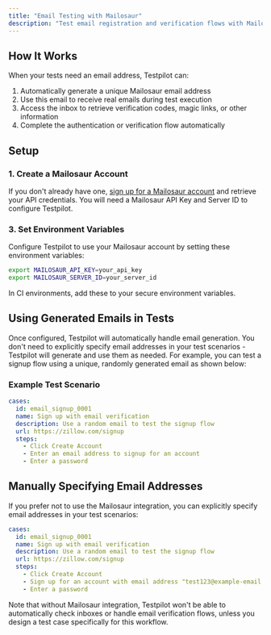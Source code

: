```yaml
---
title: "Email Testing with Mailosaur"
description: "Test email registration and verification flows with Mailosaur. Generate email addresses, retrieve OTP codes, and verify email content."
---
```


## How It Works[​](#how-it-works "Direct link to How It Works")

When your tests need an email address, Testpilot can:

1. Automatically generate a unique Mailosaur email address
2. Use this email to receive real emails during test execution
3. Access the inbox to retrieve verification codes, magic links, or other information
4. Complete the authentication or verification flow automatically

## Setup[​](#setup "Direct link to Setup")

### 1. Create a Mailosaur Account[​](#1-create-a-mailosaur-account "Direct link to 1. Create a Mailosaur Account")

If you don't already have one, [sign up for a Mailosaur account](https://mailosaur.com/sign-up/) and
retrieve your API credentials. You will need a Mailosaur API Key and Server ID to configure
Testpilot.

### 3. Set Environment Variables[​](#3-set-environment-variables "Direct link to 3. Set Environment Variables")

Configure Testpilot to use your Mailosaur account by setting these environment variables:

```bash
export MAILOSAUR_API_KEY=your_api_key
export MAILOSAUR_SERVER_ID=your_server_id
```

In CI environments, add these to your secure environment variables.

## Using Generated Emails in Tests[​](#using-generated-emails-in-tests "Direct link to Using Generated Emails in Tests")

Once configured, Testpilot will automatically handle email generation. You don't need to explicitly
specify email addresses in your test scenarios - Testpilot will generate and use them as needed. For
example, you can test a signup flow using a unique, randomly generated email as shown below:

### Example Test Scenario[​](#example-test-scenario "Direct link to Example Test Scenario")

```yaml
cases:
  id: email_signup_0001
  name: Sign up with email verification
  description: Use a random email to test the signup flow
  url: https://zillow.com/signup
  steps:
    - Click Create Account
    - Enter an email address to signup for an account
    - Enter a password
```

## Manually Specifying Email Addresses

If you prefer not to use the Mailosaur integration, you can explicitly specify email addresses in your test scenarios:

```yaml
cases:
  id: email_signup_0001
  name: Sign up with email verification
  description: Use a random email to test the signup flow
  url: https://zillow.com/signup
  steps:
    - Click Create Account
    - Sign up for an account with email address "test123@example-email.com"
    - Enter a password
```

Note that without Mailosaur integration, Testpilot won't be able to automatically check inboxes or
handle email verification flows, unless you design a test case specifically for this workflow.

